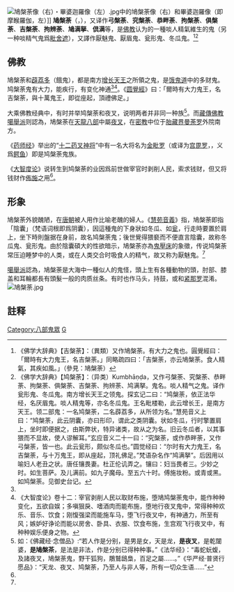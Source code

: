 {{佛教}}
[[File:鳩槃荼像（右）・畢婆迦羅像（左）.jpg|thumb]]中的鳩槃荼像（右）和畢婆迦羅像（即摩睺羅伽，左）]]
'''鳩槃荼'''（{{lang-sa|kumbhāṇḍa}}，{{lang-pi|kumbhaṇḍa}}），又译作'''弓槃荼'''、'''究槃荼'''、'''恭畔荼'''、'''拘槃荼'''、'''俱槃荼'''、'''吉槃荼'''、'''拘辨荼'''、'''鳩满拏'''、'''倶满{{zy|拏|ná}}'''等，是[[佛教|佛教]]认为的一種啖人精氣維生的鬼（另一种啖精气鬼爲[[毗舍遮|毗舍遮]]），又譯作厭魅鬼、厭眉鬼、瓮形鬼、冬瓜鬼。<ref name=佛学大辞典>《佛学大辞典》【吉槃荼】：（異類）又作鳩槃荼。有大力之鬼也。圓覺經曰：「爾時有大力鬼王，名吉槃荼。」同略疏四曰：「吉槃荼，亦云鳩槃荼。食人精氣，其疾如風。」（參見：鳩槃荼）</ref><ref name=鸠槃荼>《佛学大辞典》【鸠槃荼】：（异类）Kumbhāṇḍa，又作弓槃荼、究槃荼、恭畔荼、拘槃荼、俱槃荼、吉槃荼、拘辨荼、鸠满拏。鬼名。啖人精气之鬼。译作瓮形鬼、冬瓜鬼。南方增长天王之领鬼。探玄记二曰：“鸠槃荼，依正法华经，名厌眉鬼。啖人精鬼等，亦名冬瓜鬼。王名毗楼勒，此云增长王，是南方天王。领二部鬼：一名鸠槃荼，二名薜荔多，从所领为名。”慧苑音义上曰：“鸠槃荼，此云阴囊，亦曰形印，谓此之类阴囊。状如冬瓜，行时擎置肩上，坐时即便据之，由斯弊状，特异诸类，故从之为名。旧云冬瓜者，以其事猥而不显故，使人谬解耳。”玄应音义二十一曰：“究槃荼，或作恭畔荼，又作弓槃荼，皆一也。此云瓮形，颇似冬瓜也。”圆觉经曰：“尔时有大力鬼王，名吉槃荼，与十万鬼王，即从座起，顶礼佛足。”梵语杂名作“鸠满拏”。后因用以喻妇人老丑之状。唐任镶畏妻。杜正伦讥弄之。镶曰：妇当畏者三。少妙之时。如生菩萨。及儿满前。如九子魔母。至五六十时。傅施妆粉。或青或黑。如鸠槃荼。见御史台记。</ref>

==佛教==
鳩槃荼和[[薜荔多|薜荔多]]（餓鬼），都是南方[[增长天王|增长天王]]之所領之鬼，是[[饿鬼道|饿鬼道]]中的多财鬼。鸠槃荼鬼有大力，能疾行，有变化神通<ref name=佛学大辞典/><ref name=大智度论>《大智度论》卷十二：宰官剥削人民以取财布施，堕鳩鸠槃荼鬼中，能作种种变化，五欲自娱；多嗔狠戾、嗜酒肉而能布施，堕地行夜叉鬼中，常得种种欢乐、音乐、饮食；刚愎强梁而能施车马，堕飞行夜叉中，有神通力，所至有风；嫉妒好诤论而能以房舍、卧具、衣服、饮食布施，生宫观飞行夜叉中，有种种娱乐便身之物。</ref>。《[[圆覺經|圆覺經]]》曰：「爾時有大力鬼王，名吉槃荼，與十萬鬼王，即從座起，頂禮佛足。」

大乘佛教经典中，有时并举鸠槃荼和夜叉，说明两者并非同一种族<ref>如：《佛藏经·念僧品》:“若人作是分别，是男是女，天是龙，'''是夜叉'''，是乾闥婆，'''是鳩槃茶'''，是法是非法，作是分别已得种种事。”《法华经》：“毒蛇蚖蝮，及諸夜叉，鳩槃荼鬼，野干狐狗，鵰鷲鴟梟，百足之屬……。”《华严经·普贤行愿品》：“天龙、夜叉、鸠槃荼，乃至人与非人等，所有一切众生语……”</ref>。而[[藏傳佛教|藏傳佛教]][[噶舉派|噶舉派]]则認為，鳩槃荼在[[天龍八部|天龍八部]]中屬[[夜叉|夜叉]]，在[[密教|密教]]中位于[[胎藏界|胎藏界]][[曼荼罗|曼荼罗]]外院南方。

《[[药师经|药师经]]》举出的“[[十二药叉神将|十二药叉神将]]”中有一名大将名为[[金毗罗|金毗罗]]（或译为[[宫毘罗|宫毘罗]]，{{IAST|Kumbhīra}}，义爲[[鳄鱼|鳄鱼]]）即是鸠槃荼鬼族。

《[[大智度论|大智度论]]》说转生到鸠槃荼的业因爲前世做宰官时剥削人民，索求钱财，但又将钱财作[[佈施|佈施]]之用<ref name=大智度论/>。

==形象==
鳩槃荼外貌醜陋，在[[唐朝|唐朝]]被人用作比喻老醜的婦人。《[[慧苑音義|慧苑音義]]》指，鳩槃荼即指「陰囊」（梵语词根{{IAST|-aṇḍa}}即爲阴囊），因這種鬼的下身狀如冬瓜、如[[瓮|瓮]]，行走時要置於肩上，坐下時則盤据在身前，故名鸠槃荼鬼；後世覺得猥褻而不便直言陰囊，故称冬瓜鬼、瓮形鬼。由於陰囊碩大的性欲暗示，鳩槃荼亦為[[鬼壓床|鬼壓床]]的象徵，传说鸠槃荼常压迫睡梦中的人类，或在人类交合时吸食人的精气，故又称为厭魅鬼。<ref name=鸠槃荼/>

[[噶舉派|噶舉派]]認為，鳩槃荼是大海中一種似人的鬼怪，頭上生有各種動物的頭，肘部、膝盖和耳輪都長有頭髮一般的肉质丝条。有时也作马头，持鼓，或和[[紧那罗|紧那罗]]混淆。
[[File:鳩槃荼.jpg|thumb]]

==註释==
{{reflist}}

{{天龙八部}}

[[Category:八部鬼眾|Category:八部鬼眾]]
[[Category:有人類和其他生物特徵的傳說生物|G]]